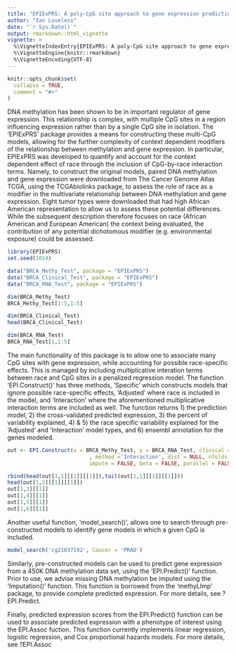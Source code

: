 ```yaml
---
title: "EPIExPRS: A poly-CpG site approach to gene expression prediction and association"
author: "Ian Loveless"
date: "`r Sys.Date()`"
output: rmarkdown::html_vignette
vignette: >
  %\VignetteIndexEntry{EPIExPRS: A poly-CpG site approach to gene expression prediction and association}
  %\VignetteEngine{knitr::rmarkdown}
  %\VignetteEncoding{UTF-8}
---
```


```r
knitr::opts_chunk$set(
  collapse = TRUE,
  comment = "#>"
)
```

DNA methylation has been shown to be in important regulator of gene expression. 
This relationship is complex, with multiple CpG sites in a 
region influencing expression rather than by a single CpG site in isolation. The 'EPIExPRS' package provides a means
for constructing these multi-CpG models, allowing for the further complexity of context dependent modifiers of the relationship between methylation and gene expression. In particular, EPIExPRS was developed to quantify and account for the context dependent effect of race through the inclusion of CpG-by-race interaction terms. Namely, to construct the original models, paired DNA methylation and gene expression were downloaded from The Cancer Genome Atlas TCGA, using the TCGAbiolinks package, to assess the role of race as a modifier in the multivariate relationship between DNA methylation and gene expression. Eight tumor types were downloaded that had high African American representation to allow us to assess these potential differences. While the subsequent description therefore focuses on race (African American and European American) the context being evaluated, the contribution of any potential dichotomous modifier (e.g. environmental exposure) could be assessed. 



```r
library(EPIExPRS)
set.seed(1014)

data("BRCA_Methy_Test", package = "EPIExPRS")
data("BRCA_Clinical_Test", package = "EPIExPRS")
data("BRCA_RNA_Test", package = "EPIExPRS")

dim(BRCA_Methy_Test)
BRCA_Methy_Test[1:5,1:5]

dim(BRCA_Clinical_Test)
head(BRCA_Clinical_Test)

dim(BRCA_RNA_Test)
BRCA_RNA_Test[1,1:5]
```

The main functionality of this package is to allow one to associate many CpG sites with gene expression, while accounting for possible race-specific effects. This is managed by including multiplicative interation terms between race and CpG sites in a penalized regression model. The function 'EPI.Construct()' 
has three methods, 'Specific' which constructs models that ignore possible race-specific effects, 'Adjusted' where race is included in the model, and 'Interaction' where the aforementioned multiplicative interaction terms are included as well. The function returns 1) the prediction model, 2) the cross-validated predicted expression, 3) the percent of variability explained, 4) & 5) the race specific variability
explained for the 'Adjusted' and 'Interaction' model types, and 6) ensembl annotation for the genes modeled. 

```r
out <- EPI.Construct(x = BRCA_Methy_Test, y = BRCA_RNA_Test, clinical = BRCA_Clinical_Test
                          , method ='Interaction', dist = NULL, nfolds = NULL, 
                          impute = FALSE, beta = FALSE, parallel = FALSE, array = '450K')

rbind(head(out[1,1][[1]][[1]]),tail(out[1,1][[1]][[1]]))
head(out[1,2][[1]][[1]])
out[1,3][[1]]
out[1,4][[1]]
out[1,5][[1]]
out[1,6][[1]]
```

Another useful function, 'model_search()', allows one to search through pre-constructed models to identify gene models in which a given CpG is included.

```r
model_search('cg21837192', Cancer = 'PRAD')
```

Similarly, pre-constructed models can be used to predict gene expression from a  450K DNA methylation data set, using the 'EPI.Predict()' function. Prior to use, we advise missing DNA methylation be imputed using the 'Imputation()' function. This function is borrowed from the 'methyLImp' package, to provide complete predicted expression. For more details, see ?EPI.Predict. 

Finally, predicted expression scores from the EPI.Predict() function can be used to associate predicted expression with a phenotype of interest using the EPI.Assoc fuction. This function currently implements linear regression, logistic regression, and Cox proportional hazards models. For more details, see ?EPI.Assoc
